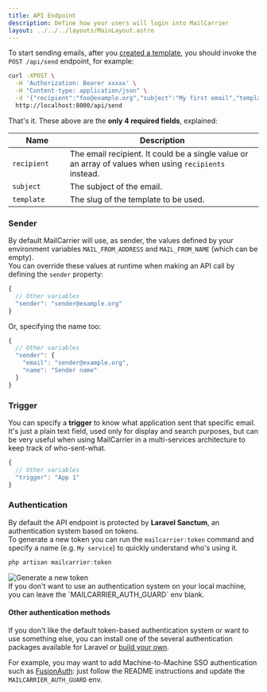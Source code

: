 ```yaml
---
title: API Endpoint
description: Define how your users will login into MailCarrier
layout: ../../../layouts/MainLayout.astro
---
```


To start sending emails, after you [created a template](/docs/getting-started/your-first-template), you should invoke the `POST /api/send` endpoint, for example:

```bash
curl -XPOST \
  -H 'Authorization: Bearer xxxxx' \
  -H "Content-type: application/json" \
  -d '{"recipient":"foo@example.org","subject":"My first email","template":"welcome"}' \
  http://localhost:8000/api/send
```

That's it. These above are the **only 4 required fields**, explained:

<table>
  <thead>
    <tr>
      <th>Name</th>
      <th>Description</th>
    </tr>
  </thead>
  <tbody>
    <tr>
      <td width="100px"><code>recipient</code></td>
      <td>The email recipient. It could be a single value or an array of values when using <code>recipients</code> instead.</td>
    </tr>
    <tr>
      <td><code>subject</code></td>
      <td>The subject of the email.</td>
    </tr>
    <tr>
      <td><code>template</code></td>
      <td>The slug of the template to be used.</td>
    </tr>
  </tbody>
</table>

### Sender

By default MailCarrier will use, as sender, the values defined by your environment variables `MAIL_FROM_ADDRESS` and `MAIL_FROM_NAME` (which can be empty).  
You can override these values at runtime when making an API call by defining the `sender` property:

```js
{
  // Other variables
  "sender": "sender@example.org"
}
```

Or, specifying the name too:

```js
{
  // Other variables
  "sender": {
    "email": "sender@example.org",
    "name": "Sender name"
  }
}
```

### Trigger

You can specify a **trigger** to know what application sent that specific email. It's just a plain text field, used only for display and search purposes, but can be very useful when using MailCarrier in a multi-services architecture to keep track of who-sent-what.

```js
{
  // Other variables
  "trigger": "App 1"
}
```

### Authentication

By default the API endpoint is protected by **Laravel Sanctum**, an authentication system based on tokens.  
To generate a new token you can run the `mailcarrier:token` command and specify a name (e.g. `My service`) to quickly understand who's using it. 

```js
php artisan mailcarrier:token
```

<Image src="/images/generate-new-token.png" alt="Generate a new token" />

<Aside type="tip" title="Local authentication">
  If you don't want to use an authentication system on your local machine, you can leave the `MAILCARRIER_AUTH_GUARD` env blank.
</Aside>

#### Other authentication methods

If you don't like the default token-based authentication system or want to use something else, you can install one of the several authentication packages available for Laravel or [build your own](https://laravel.com/docs/9.x/authentication#adding-custom-guards).  

For example, you may want to add Machine-to-Machine SSO authentication such as [FusionAuth](https://github.com/danilopolani/laravel-fusionauth-jwt): just follow the README instructions and update the `MAILCARRIER_AUTH_GUARD` env.